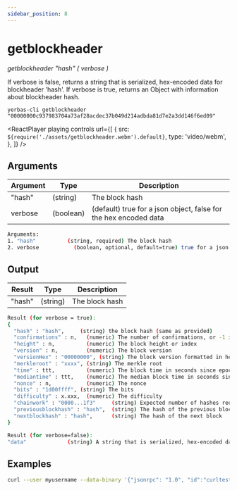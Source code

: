 ```yaml
---
sidebar_position: 8
---
```



# getblockheader

_getblockheader "hash" ( verbose )_

If verbose is false, returns a string that is serialized, hex-encoded data for blockheader 'hash'.
If verbose is true, returns an Object with information about blockheader hash.

`yerbas-cli getblockheader "00000000c937983704a73af28acdec37b049d214adbda81d7e2a3dd146f6ed09"`

<ReactPlayer
  playing
  controls
  url={[
    {
      src: `${require('./assets/getblockheader.webm').default}`,
      type: 'video/webm',
    },
  ]}
/>

## Arguments

| Argument | Type      | Description                                                      |
| -------- | --------- | ---------------------------------------------------------------- |
| "hash"   | (string)  | The block hash                                                   |
| verbose  | (boolean) | (default) true for a json object, false for the hex encoded data |

```bash
Arguments:
1. "hash"          (string, required) The block hash
2. verbose           (boolean, optional, default=true) true for a json object, false for the hex encoded data
```

## Output

| Result | Type     | Description    |
| ------ | -------- | -------------- |
| "hash" | (string) | The block hash |

```bash
Result (for verbose = true):
{
  "hash" : "hash",     (string) the block hash (same as provided)
  "confirmations" : n,   (numeric) The number of confirmations, or -1 if the block is not on the main chain
  "height" : n,          (numeric) The block height or index
  "version" : n,         (numeric) The block version
  "versionHex" : "00000000", (string) The block version formatted in hexadecimal
  "merkleroot" : "xxxx", (string) The merkle root
  "time" : ttt,          (numeric) The block time in seconds since epoch (Jan 1 1970 GMT)
  "mediantime" : ttt,    (numeric) The median block time in seconds since epoch (Jan 1 1970 GMT)
  "nonce" : n,           (numeric) The nonce
  "bits" : "1d00ffff", (string) The bits
  "difficulty" : x.xxx,  (numeric) The difficulty
  "chainwork" : "0000...1f3"     (string) Expected number of hashes required to produce the current chain (in hex)
  "previousblockhash" : "hash",  (string) The hash of the previous block
  "nextblockhash" : "hash",      (string) The hash of the next block
}

Result (for verbose=false):
"data"             (string) A string that is serialized, hex-encoded data for block 'hash'.
```

## Examples

```bash
curl --user myusername --data-binary '{"jsonrpc": "1.0", "id":"curltest", "method": "getblockhashes", "params": [1231614698, 1231024505] }' -H 'content-type: text/plain;' http://127.0.0.1:9998/
```
